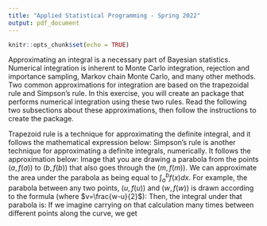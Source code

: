 ```yaml
---
title: "Applied Statistical Programming - Spring 2022"
output: pdf_document
---
```


```r
knitr::opts_chunk$set(echo = TRUE)
```

\begin{center}
{\Large{\textbf{Problem Set 5}}} \\
\vspace{4 bp}
Due Wednesday, April 4, 10:00 AM (Before Class) \\
\end{center}

\section*{Instructions}
\begin{enumerate}
  \item The following questions should each be answered within an Rmarkdown file. Be sure to provide many comments in your code blocks to facilitate grading. Undocumented code will not be graded.
  \item Work on git. Continue to work in the repository you forked from \url{https://github.com/johnsontr/AppliedStatisticalProgramming2022} and add your code for Problem Set 5. Commit and push frequently. Use meaningful commit messages because these will affect your grade.
  \item You may work in teams, but each student should develop their own Rmarkdown file. To be clear, there should be no copy and paste. Each keystroke in the assignment should be your own.
\end{enumerate}


\section*{Numerical Integration}

Approximating an integral is a necessary part of Bayesian statistics. Numerical integration is inherent to Monte Carlo integration, rejection and importance sampling, Markov chain Monte Carlo, and many other methods. Two common approximations for integration are based on the trapezoidal rule and Simpson's rule. In this exercise, you will create an \texttt{S4} package that performs numerical integration using these two rules. Read the following two subsections about these approximations, then follow the instructions to create the package.

\subsection*{Trapezoidal Rule}
Trapezoid rule is a technique for approximating the definite integral, and it follows the mathematical expression below:
 \begin{align*} 
 \int_a^b f(x) dx &\approx T\\
T &= \frac{h}{2}(f(x_0) + 2f(x_1) + ... + 2(f_{n-1}) + f(x_n))\\
\text{where } h &= \frac{b-a}{n} 
\end{align*}
\begin{figure}[h!]\centering 
\includegraphics[width=0.6\linewidth]{trapezoidal_rule_illustration.png} 
\end{figure}


\subsection*{Simpsons Rule}
Simpson's rule is another technique for approximating a definite integrals, numerically. It follows the approximation below:
 \begin{align*} 
 \int_a^b f(x) dx &\approx S\\
S &= \frac{h}{3}(f(x_0) + 4f(x_1) + 2f(x_2) + 4f(x_3) +  ... + 4(f_{n-1}) + f(x_n))\\
\text{where } h &= \frac{b-a}{h} 
\end{align*}
Image that you are drawing a parabola from the points $(a, f(a))$ to $(b, f(b))$ that also goes through the $(m, f(m))$. We can approximate the area under the parabola as being equal to $\int_a^b f(x) dx$.
\begin{figure}[h!]\centering 
\includegraphics[width=0.6\linewidth]{Simpsons_method_illustration.png} 
\end{figure}
For example, the parabola between any two points, $(u, f(u))$ and $(w, f(w))$ is drawn according to the formula (where $v=\frac{w-u}{2}$):
 \begin{align*} 
p(x) = f(u) \frac{(x-v)(x-w)}{(u-v)(u-w)} +f(v) \frac{(x-u)(x-w)}{(v-u)(v-w)} + f(w) \frac{(x-u)(x-v)}{(w-u)(w-v)}
\end{align*}
Then, the integral under that parabola is:
 \begin{align*} 
 \int_u^w p(x)dx = \frac{h}{3}(f(u) + 4(f(v)) + f(w))
\end{align*}
If we imagine carrying on that calculation many times between different points along the curve, we get  \begin{align*} 
 \int_a^b f(x) dx & \approx S\\
  S &= \frac{h}{3}(f(x_0) + 4f(x_1) + 2f(x_2) + 4f(x_3)... + 4f(x_{n-1}) + f(x_n))\\
  \text{where } h=\frac{b-a}{n}\\
\end{align*}
\begin{figure}[h!]\centering 
\includegraphics[width=0.6\linewidth]{simpson.png} 
\end{figure}




\section*{Create an S4 Package}
\begin{enumerate}
\item To prepare for your midterm, you will use \texttt{devtools} to create an S4 R package named \texttt{integrateIt}.

\item The package should include appropriate functions and appropriate documentation. For example, your package documentation needs to provide example usage that verifies basic functionality.

\item The package should have two classes: \texttt{Trapezoid} and \texttt{Simpson}

\item The package should have one generic: \texttt{integrateIt}

\item The package should contain at least two methods: \texttt{integrateIt}, \texttt{print}, and an optional extra credit method \texttt{tolTest}
\begin{enumerate}
\item \texttt{integrateIt} method 
\begin{enumerate}
\item Takes four arguments: a vector of values $(x)$, a vector of evaluated values $(f(x)=y)$, starting/ending values $(a,b)$, and a \textit{Rule} argument that can be either "Trapezoid" or "Simpson".
\item Have three outputs: an object of class \texttt{Trapezoid} or class \texttt{Simpson}, the values of $x$ and $y$, and the result
\item Both classes should have validation methods that include a few appropriate tests
\item you will need to create an \texttt{initialize} function for each class, which will be used internally by \texttt{integrateIt}
\end{enumerate}



\item \texttt{print} method 
\begin{enumerate}
\item A very simple print method for each class, which prints out just the integrated value (rather than all of the results)
\end{enumerate}

\end{enumerate}

\begin{enumerate}
\item Extra Credit: \texttt{tolTest} method
\begin{enumerate}
\item A \texttt{fun} (function)
\item A \texttt{tolerance} argument
\item A \texttt{rule} argument that indicates whether the Trapezoidal or Simpson's 
\item A \texttt{start} argument for the number of intervals it should start with
\item A \texttt{correct} argument that provides the correct answer for the integral
\end{enumerate}



\texttt{tolTest} should take in a function and increase the number of intervals $n$ until the answer it provides using the specified approximation is within \texttt{tolerance} of the correct answer. Use \texttt{integrate()} to do this. \texttt{tolTest} output should be
\begin{enumerate}
\item The inputs
\item The final $n$
\item The absolute error of the estimate
\end{enumerate}
\end{enumerate}



\end{enumerate}

